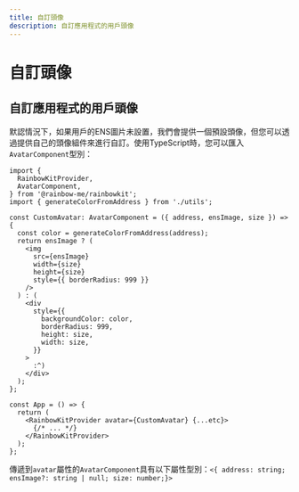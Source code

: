 ```yaml
---
title: 自訂頭像
description: 自訂應用程式的用戶頭像
---
```


# 自訂頭像

## 自訂應用程式的用戶頭像

默認情況下，如果用戶的ENS圖片未設置，我們會提供一個預設頭像，但您可以透過提供自己的頭像組件來進行自訂。使用TypeScript時，您可以匯入`AvatarComponent`型別：

```tsx
import {
  RainbowKitProvider,
  AvatarComponent,
} from '@rainbow-me/rainbowkit';
import { generateColorFromAddress } from './utils';

const CustomAvatar: AvatarComponent = ({ address, ensImage, size }) => {
  const color = generateColorFromAddress(address);
  return ensImage ? (
    <img
      src={ensImage}
      width={size}
      height={size}
      style={{ borderRadius: 999 }}
    />
  ) : (
    <div
      style={{
        backgroundColor: color,
        borderRadius: 999,
        height: size,
        width: size,
      }}
    >
      :^)
    </div>
  );
};

const App = () => {
  return (
    <RainbowKitProvider avatar={CustomAvatar} {...etc}>
      {/* ... */}
    </RainbowKitProvider>
  );
};
```

傳遞到`avatar`屬性的`AvatarComponent`具有以下屬性型別：`<{ address: string; ensImage?: string | null; size: number;}>`
